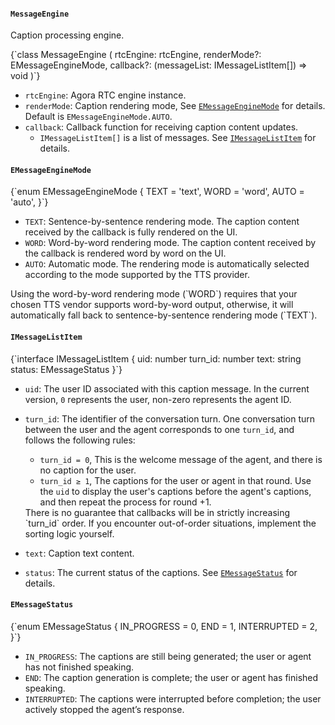 
#### `MessageEngine`

Caption processing engine.

<CodeBlock language="js" showLineNumbers>
{`class MessageEngine (
    rtcEngine: rtcEngine,
    renderMode?: EMessageEngineMode,
    callback?: (messageList: IMessageListItem[]) => void
)`}
</CodeBlock>

- `rtcEngine`: Agora RTC engine instance.
- `renderMode`: Caption rendering mode, See [`EMessageEngineMode`](#emessageenginemode) for details. Default is `EMessageEngineMode.AUTO`.
- `callback`: Callback function for receiving caption content updates. 
    - `IMessageListItem[]` is a list of messages. See [`IMessageListItem`](#imessagelistitem) for details.

#### `EMessageEngineMode`

<CodeBlock language="js" showLineNumbers>
{`enum EMessageEngineMode {
    TEXT = 'text',
    WORD = 'word',
    AUTO = 'auto',
}`}
</CodeBlock>

- `TEXT`: Sentence-by-sentence rendering mode. The caption content received by the callback is fully rendered on the UI.
- `WORD`: Word-by-word rendering mode. The caption content received by the callback is rendered word by word on the UI.
- `AUTO`:  Automatic mode. The rendering mode is automatically selected according to the mode supported by the TTS provider.

<Admonition type="caution"> 
Using the word-by-word rendering mode (`WORD`) requires that your chosen TTS vendor supports word-by-word output, otherwise, it will automatically fall back to sentence-by-sentence rendering mode (`TEXT`). 
</Admonition>

#### `IMessageListItem`

<CodeBlock language="js" showLineNumbers>
{`interface IMessageListItem {
    uid: number
    turn_id: number
    text: string
    status: EMessageStatus
}`}
</CodeBlock>

- `uid`: The user ID associated with this caption message. In the current version, `0` represents the user, non-zero represents the agent ID.

- `turn_id`: The identifier of the conversation turn. One conversation turn between the user and the agent corresponds to one `turn_id`, and follows the following rules:
    - `turn_id = 0`, This is the welcome message of the agent, and there is no caption for the user.
    - `turn_id ≥ 1`, The captions for the user or agent in that round. Use the `uid` to display the user's captions before the agent's captions, and then repeat the process for round +1.

    <Admonition type="caution">
    There is no guarantee that callbacks will be in strictly increasing `turn_id` order. If you encounter out-of-order situations, implement the sorting logic yourself.
    </Admonition>

- `text`: Caption text content.
- `status`: The current status of the captions. See [`EMessageStatus`](#emessagestatus) for details.

#### `EMessageStatus`

<CodeBlock language="js" showLineNumbers>
{`enum EMessageStatus {
    IN_PROGRESS = 0,
    END = 1,
    INTERRUPTED = 2,
}`}
</CodeBlock>

- `IN_PROGRESS`: The captions are still being generated; the user or agent has not finished speaking.
- `END`: The caption generation is complete; the user or agent has finished speaking.
- `INTERRUPTED`: The captions were interrupted before completion; the user actively stopped the agent’s response.
